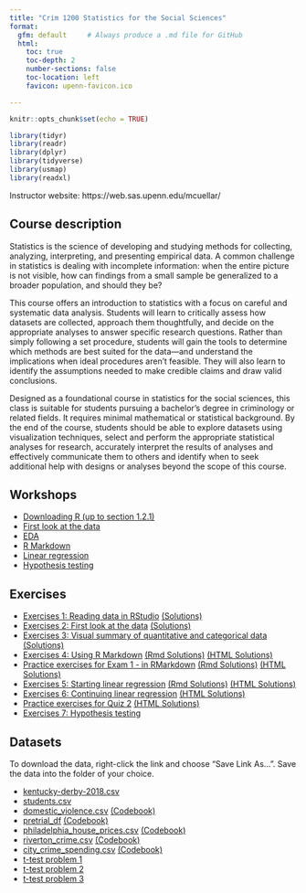 ```yaml
---
title: "Crim 1200 Statistics for the Social Sciences"
format:
  gfm: default     # Always produce a .md file for GitHub
  html:
    toc: true
    toc-depth: 2
    number-sections: false
    toc-location: left
    favicon: upenn-favicon.ico

---
```


```r
knitr::opts_chunk$set(echo = TRUE)
```

```r

library(tidyr)
library(readr)
library(dplyr)
library(tidyverse)
library(usmap)
library(readxl)
```

Instructor website: https://web.sas.upenn.edu/mcuellar/

## Course description

Statistics is the science of developing and studying methods for
collecting, analyzing, interpreting, and presenting empirical data. A
common challenge in statistics is dealing with incomplete information:
when the entire picture is not visible, how can findings from a small
sample be generalized to a broader population, and should they be?

This course offers an introduction to statistics with a focus on careful
and systematic data analysis. Students will learn to critically assess
how datasets are collected, approach them thoughtfully, and decide on
the appropriate analyses to answer specific research questions. Rather
than simply following a set procedure, students will gain the tools to
determine which methods are best suited for the data—and understand the
implications when ideal procedures aren’t feasible. They will also learn
to identify the assumptions needed to make credible claims and draw
valid conclusions.

Designed as a foundational course in statistics for the social sciences,
this class is suitable for students pursuing a bachelor’s degree in
criminology or related fields. It requires minimal mathematical or
statistical background. By the end of the course, students should be
able to explore datasets using visualization techniques, select and
perform the appropriate statistical analyses for research, accurately
interpret the results of analyses and effectively communicate them to
others and identify when to seek additional help with designs or
analyses beyond the scope of this course.

## Workshops

-   [Downloading R (up to section
    1.2.1)](https://moderndive.netlify.app/1-getting-started.html)
-   [First look at the
    data](https://mariacuellar.github.io/crim_data_analysis/workshops/firstlook.html)
-   [EDA](https://mariacuellar.github.io/crim_data_analysis/workshops/EDA.html)
-   [R Markdown](https://mariacuellar.github.io/crim_data_analysis/workshops/Rmarkdown.html)
-   [Linear
    regression](https://mariacuellar.github.io/crim_data_analysis/workshops/LinearRegression.html)
-   [Hypothesis testing](https://mariacuellar.github.io/crim_data_analysis/workshops/Hypothesis-testing.html)



## Exercises

-  [Exercises 1: Reading data in RStudio](https://raw.githubusercontent.com/mariacuellar/crim_data_analysis/refs/heads/main/exercises/Exercises%201%20-%20questions.R)
    [(Solutions)](https://raw.githubusercontent.com/mariacuellar/crim_data_analysis/refs/heads/main/exercises/Exercises%201%20-%20solutions.R)
-  [Exercises 2: First look at the data](https://raw.githubusercontent.com/mariacuellar/crim_data_analysis/refs/heads/main/exercises/Exercises%202%20-%20questions.R)
    [(Solutions)](https://raw.githubusercontent.com/mariacuellar/crim_data_analysis/refs/heads/main/exercises/Exercises%202%20-%20solutions.R)
-  [Exercises 3: Visual summary of quantitative and categorical data](https://raw.githubusercontent.com/mariacuellar/crim_data_analysis/refs/heads/main/exercises/Exercises%203%20-%20questions.R) 
[(Solutions)](https://raw.githubusercontent.com/mariacuellar/crim_data_analysis/refs/heads/main/exercises/Exercises%203%20-%20solutions.R)
-  [Exercises 4: Using R Markdown](https://raw.githubusercontent.com/mariacuellar/crim_data_analysis/refs/heads/main/exercises/Exercises%204%20-%20questions.R) 
[(Rmd Solutions)](https://raw.githubusercontent.com/mariacuellar/crim_data_analysis/refs/heads/main/exercises/Exercises%204%20-%20solutions.rmd)
[(HTML Solutions)](https://mariacuellar.github.io/crim_data_analysis/exercises/Exercises-4---solutions.html
)
- [Practice exercises for Exam 1 - in RMarkdown](https://raw.githubusercontent.com/mariacuellar/crim_data_analysis/refs/heads/main/exercises/Exam 1 practice - questions.Rmd) 
[(Rmd Solutions)](https://raw.githubusercontent.com/mariacuellar/crim_data_analysis/refs/heads/main/exercises/Exam%201%20practice%20-%20solutions.Rmd)
[(HTML Solutions)](https://mariacuellar.github.io/crim_data_analysis/exercises/Exam-1-practice---solutions.html)
- [Exercises 5: Starting linear regression](https://raw.githubusercontent.com/mariacuellar/crim_data_analysis/refs/heads/main/exercises/Exercises%205%20-%20questions.rmd)
[(Rmd Solutions)](https://raw.githubusercontent.com/mariacuellar/crim_data_analysis/refs/heads/main/exercises/Exercises%205%20-%20solutions.rmd)
[(HTML Solutions)](https://mariacuellar.github.io/crim_data_analysis/exercises/Exercises-5---solutions.html)
- [Exercises 6: Continuing linear regression](https://raw.githubusercontent.com/mariacuellar/crim_data_analysis/refs/heads/main/exercises/Exercises%206%20-%20questions.rmd)
[(HTML Solutions)](https://mariacuellar.github.io/crim_data_analysis/exercises/Exercises-6---solutions.html)
- [Practice exercises for Quiz 2](https://raw.githubusercontent.com/mariacuellar/crim_data_analysis/refs/heads/main/exercises/Quiz%202%20practice%20-%20questions.Rmd)
[(HTML Solutions)](https://mariacuellar.github.io/crim_data_analysis/exercises/Quiz-2-practice---solutions.html)
- [Exercises 7: Hypothesis testing](https://raw.githubusercontent.com/mariacuellar/crim_data_analysis/refs/heads/main/exercises/Exercises%207%20-%20questions.rmd)



## Datasets

To download the data, right-click the link and choose “Save Link As…”. Save the data into the folder of your choice.

-  [kentucky-derby-2018.csv](data/kentucky-derby-2018.csv)
-  [students.csv](data/students.csv)
-  [domestic_violence.csv](data/domestic_violence.csv)
[(Codebook)](https://raw.githubusercontent.com/mariacuellar/crim_data_analysis/refs/heads/main/data/codebook%20for%20domestic_violence.txt)
-  [pretrial_df](data/pretrial_df.csv) [(Codebook)](https://raw.githubusercontent.com/mariacuellar/crim_data_analysis/refs/heads/main/data/codebook%20for%20pretrial_df.txt)
- [philadelphia_house_prices.csv](data/philadelphia_house_prices.csv) [(Codebook)](https://raw.githubusercontent.com/mariacuellar/crim_data_analysis/refs/heads/main/data/codebook%20for%20philadelphia_house_prices.txt)
- [riverton_crime.csv](data/riverton-crime.csv) [(Codebook)](https://raw.githubusercontent.com/mariacuellar/crim_data_analysis/refs/heads/main/data/codebook%20riverton-crime.txt)
- [city_crime_spending.csv](data/city_crime_spending.csv) [(Codebook)](https://raw.githubusercontent.com/mariacuellar/crim_data_analysis/refs/heads/main/data/codebook%20for%20city_crime_spending.txt)
- [t-test problem 1](data/problem1_arrests.csv)
- [t-test problem 2](data/problem2_arrests.csv)
- [t-test problem 3](data/problem3_arrests.csv)
